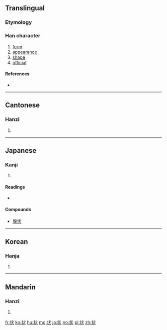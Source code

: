 {{also|狀}}
==Translingual==

===Etymology===
{{Han simp|狀|f=爿|t=丬}}

===Han character===
{{Han char|rn=94|rad=犬|as=03|sn=6|four=|canj=LMIK|ids=⿰丬犬}}

# [[form]]
# [[appearance]]
# [[shape]]
# [[official]]

====References====
* {{Han ref|kx=0706.171|dkj=20257|dj=1119.100|hdz=21332.030|uh=72B6|ud=29366}}

----

==Cantonese==

===Hanzi===
{{yue-hanzi|jyut=zong6|y=jong6|tra=狀}}

# {{defn|lang=yue|sort=犬03}}

----

==Japanese==

===Kanji===
{{ja-kanji|grade=5|rs=犬03|style=s|kyu=狀}}

# {{defn|lang=ja|sort=犬03}}

====Readings====
* {{ja-readings
|goon=[[じょう]] (jō) < [[じやう]] (zyau)
|kanon=[[そう]] (sō) < [[さう]] (sau) {{qualifier|non-[[w:Jōyō kanji|Jōyō]] reading}}
|kun=[[かたち]] (katachi)}}

====Compounds====
* [[腺状]]

----

==Korean==

===Hanja===
{{ko-hanja|hangeul=[[장]], [[상]]|eumhun=|rv=jang, sang|mr=chang, sang|y=cang, sang}}

# {{defn|lang=ko|sort=犬03}}

----

==Mandarin==

===Hanzi===
{{cmn-hanzi|tra=狀|pin=[[zhuàng]] ([[zhuang4]])|wg=chuang<sup>4</sup>}}

# {{defn|lang=cmn|sort=犬03}}

[[fr:状]]
[[ko:状]]
[[hu:状]]
[[mg:状]]
[[ja:状]]
[[no:状]]
[[pl:状]]
[[zh:状]]